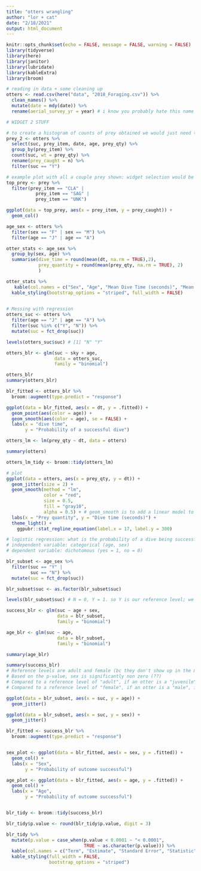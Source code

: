 ```yaml
---
title: "otters wrangling"
author: "lor + cat"
date: "2/18/2021"
output: html_document
---
```


```r
knitr::opts_chunk$set(echo = FALSE, message = FALSE, warning = FALSE)
library(tidyverse)
library(here)
library(janitor)
library(lubridate)
library(kableExtra)
library(broom)
```

```r
# reading in data + some cleaning up 
otters <- read.csv(here("data", "2018_Foraging.csv")) %>% 
  clean_names() %>% 
  mutate(date = mdy(date)) %>% 
  rename(aerial_survey_yr = year) # i know you probably hate this name LOL but i only renamed it because this is a DIFFERENT THING than the date; i was getting confused as to why the date and year columns had diff years listed so i just want to make that clear
```

```r
# WIDGET 2 STUFF

# to create a histogram of counts of prey obtained we would just need the prey item, success of dive (which indicates if dive is brought to surface or not), and prey quantity to determine the number of prey successfully caught 
prey_2 <- otters %>% 
  select(suc, prey_item, date, age, prey_qty) %>% 
  group_by(prey_item) %>% 
  count(suc, wt = prey_qty) %>% 
  rename(prey_caught = n) %>% 
  filter(suc == "Y") 

# example plot with all a couple prey shown: widget selection would be CLA, SAG, UNK
top_prey <- prey %>% 
  filter(prey_item == "CLA" |
           prey_item == "SAG" |
           prey_item == "UNK")

ggplot(data = top_prey, aes(x = prey_item, y = prey_caught)) +
  geom_col()
```


```r
age_sex <- otters %>% 
  filter(sex == "F" | sex == "M") %>% 
  filter(age == "J" | age == "A")

otter_stats <- age_sex %>% 
  group_by(sex, age) %>% 
  summarise(dive_time = round(mean(dt, na.rm = TRUE),2),
            prey_quantity = round(mean(prey_qty, na.rm = TRUE), 2) 
            )

otter_stats %>% 
   kable(col.names = c("Sex", "Age", "Mean Dive Time (seconds)", "Mean Prey Quantity")) %>% 
  kable_styling(bootstrap_options = "striped", full_width = FALSE)
  
```

```r
# Messing with regression
otters_suc <- otters %>% 
  filter(age == "J" | age == "A") %>% 
  filter(suc %in% c("Y", "N")) %>% 
  mutate(suc = fct_drop(suc))

levels(otters_suc$suc) # [1] "N" "Y"

otters_blr <- glm(suc ~ sky + age, 
                  data = otters_suc, 
                  family = "binomial")

otters_blr
summary(otters_blr)

blr_fitted <- otters_blr %>% 
  broom::augment(type.predict = "response")
```

```r
ggplot(data = blr_fitted, aes(x = dt, y = .fitted)) +
  geom_point(aes(color = age)) +
  geom_smooth(aes(color = age), se = FALSE) +
  labs(x = "dive time",
       y = "Probability of a successful dive")
```

```r
otters_lm <- lm(prey_qty ~ dt, data = otters)

summary(otters)

otters_lm_tidy <- broom::tidy(otters_lm)

# plot
ggplot(data = otters, aes(x = prey_qty, y = dt)) +
  geom_jitter(size = 2) +
  geom_smooth(method = "lm",
              color = "red",
              size = 0.5,
              fill = "gray10",
              alpha = 0.5) + # geom_smooth is to add a linear model to a scatterplot
  labs(x = "Prey quantity", y = "Dive time (seconds)") +
  theme_light() +
    ggpubr::stat_regline_equation(label.x = 17, label.y = 300)
```



```r
# logistic regression: what is the probability of a dive being successful, based on otter age and sex?
# independent variable: categorical (age, sex)
# dependent variable: dichotomous (yes = 1, no = 0)

blr_subset <- age_sex %>% 
  filter(suc == "Y" |
         suc == "N") %>% 
  mutate(suc = fct_drop(suc))

blr_subset$suc <- as.factor(blr_subset$suc)

levels(blr_subset$suc) # N = 0, Y = 1. so Y is our reference level; we will be looking at probability of a successful dive

success_blr <- glm(suc ~ age + sex,
                   data = blr_subset,
                   family = "binomial")

age_blr <- glm(suc ~ age,
                   data = blr_subset,
                   family = "binomial")

summary(age_blr)

summary(success_blr)
# Reference levels are adult and female (bc they don't show up in the model)
# Based on the p-value, sex is significantly non zero (??)
# Compared to a reference level of "adult", if an otter is a "juvenile", it is more likely to have a successful dive
# Compared to a reference level of "female", if an otter is a "male", it is less likely to have a successful dive

ggplot(data = blr_subset, aes(x = suc, y = age)) +
  geom_jitter() 

ggplot(data = blr_subset, aes(x = suc, y = sex)) +
  geom_jitter()

blr_fitted <- success_blr %>% 
  broom::augment(type.predict = "response")


sex_plot <- ggplot(data = blr_fitted, aes(x = sex, y = .fitted)) +
  geom_col() +
  labs(x = "Sex",
       y = "Probability of outcome successful")

age_plot <- ggplot(data = blr_fitted, aes(x = age, y = .fitted)) +
  geom_col() +
  labs(x = "Age",
       y = "Probability of outcome successful")


blr_tidy <- broom::tidy(success_blr)

blr_tidy$p.value <- round(blr_tidy$p.value, digit = 3)

blr_tidy %>% 
  mutate(p.value = case_when(p.value < 0.0001 ~ "< 0.0001",
                             TRUE ~ as.character(p.value))) %>% 
  kable(col.names = c("Term", "Estimate", "Standard Error", "Statistic", "P-value")) %>% 
  kable_styling(full_width = FALSE,
                bootstrap_options = "striped")

```


